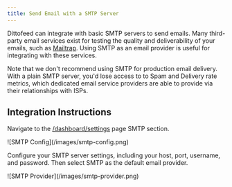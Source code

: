 ```yaml
---
title: Send Email with a SMTP Server
---
```


Dittofeed can integrate with basic SMTP servers to send emails. Many third-party email services exist for testing the quality and deliverability of your emails, such as [Mailtrap](https://mailtrap.io/). Using SMTP as an email provider is useful for integrating with these services.

Note that we don't recommend using SMTP for production email delivery. With a plain SMTP server, you'd lose access to to Spam and Delivery rate metrics, which dedicated email service providers are able to provide via their relationships with ISPs.

## Integration Instructions

Navigate to the [/dashboard/settings](https://dittofeed.com/dashboard/settings) page SMTP section.

<Frame>
![SMTP Config](/images/smtp-config.png)
</Frame>

Configure your SMTP server settings, including your host, port, username, and password. Then select SMTP as the default email provider.

<Frame>
![SMTP Provider](/images/smtp-provider.png)
</Frame>
